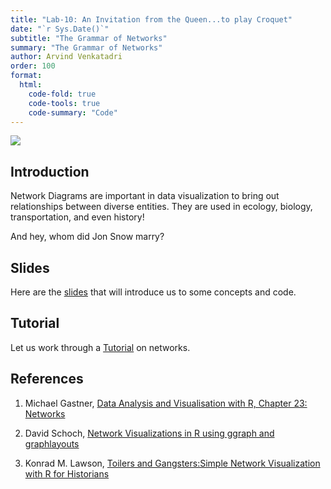 ```yaml
---
title: "Lab-10: An Invitation from the Queen...to play Croquet"
date: "`r Sys.Date()`"
subtitle: "The Grammar of Networks"
summary: "The Grammar of Networks"
author: Arvind Venkatadri
order: 100
format: 
  html: 
    code-fold: true
    code-tools: true
    code-summary: "Code"
---
```


![](featured.jpg)

## Introduction

Network Diagrams are important in data visualization to bring out
relationships between diverse entities. They are used in ecology,
biology, transportation, and even history!

And hey, whom did Jon Snow marry?

## Slides

Here are the [slides](Slides/07-Grammar-of-Networks.qmd) that will introduce us
to some concepts and code.

## Tutorial

Let us work through a [Tutorial](Tutorial/07-Grammar-of-Networks.qmd) on
networks.

## References

1.  Michael Gastner, [Data Analysis and Visualisation with R, Chapter
    23:
    Networks](https://michaelgastner.com/DAVisR2021/chap-networks.html)

2.  David Schoch, [Network Visualizations in R using ggraph and
    graphlayouts](http://mr.schochastics.net/netVizR.html)

3.  Konrad M. Lawson, [Toilers and Gangsters:Simple Network
    Visualization with R for
    Historians](https://kmlawson.github.io/dh-tutorials/network.html)
